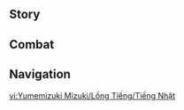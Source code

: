 {{CharacterTabs}}
{{LanguageTabs}}
==Story==
{{VO/Story
|character           = Yumemizuki Mizuki
|language            = ja
|name                = 夢見月瑞希

<!-- Hello -->
|vo_01_01_title      = 初めまして…
|vo_01_01_subtitle   = Hello
|vo_01_01_file       = VO_{language}{character} Hello.ogg
|vo_01_01_tx         = こんにちは、あたしは夢見月瑞希。「心理療法士」をやってるの。何か悩みごとがあれば、いつでもあたしに相談して。どんなに重たい「悪夢」でも、塵ひとつ残さずキミの心から追い出してあげる。…えっ、信じられないって？じゃあ…時間があったら、今からあたしの診察室に来ない？
|vo_01_01_rm         = 

<!-- Chats -->
|vo_02_01_title      = 世間話・心理療法
|vo_02_01_subtitle   = Chat: Therapy Session
|vo_02_01_file       = VO_{language}{character} Chat - Therapy Session.ogg
|vo_02_01_tx         = ゆうべの夢は素晴らしい味だったよ…ふふ、分けてくれてありがとう。
|vo_02_01_rm         = 

|vo_02_02_title      = 世間話・株主の仕事
|vo_02_02_subtitle   = Chat: Shareholder Work
|vo_02_02_file       = VO_{language}{character} Chat - Shareholder Work.ogg
|vo_02_02_tx         = 前期の財務諸表の確認がまだ出来てないんだ…はぁ、頭が痛い。
|vo_02_02_rm         = 

|vo_02_03_title      = 世間話・憂鬱
|vo_02_03_subtitle   = Chat: Feeling Down
|vo_02_03_file       = VO_{language}{character} Chat - Feeling Down.ogg
|vo_02_03_tx         = 気分が沈んでるなら、ひとまず仕事はほっといて、新鮮な空気を吸いにいこう。
|vo_02_03_rm         = 

<!-- Weather -->
|vo_03_01_title      = 雨の日…
|vo_03_01_subtitle   = When It Rains
|vo_03_01_file       = VO_{language}{character} When It Rains.ogg
|vo_03_01_tx         = 鬱屈とした天気は、心の奥底にある負の感情をかき立てやすいの…
|vo_03_01_rm         = 

|vo_03_02_title      = 雷の日…
|vo_03_02_subtitle   = When Thunder Strikes
|vo_03_02_file       = VO_{language}{character} When Thunder Strikes.ogg
|vo_03_02_tx         = 今日の将軍…もしかして、ご機嫌ななめ？
|vo_03_02_rm         = 

|vo_03_03_title      = 晴れの日…
|vo_03_03_subtitle   = When the Sun Is Out
|vo_03_03_file       = VO_{language}{character} When the Sun Is Out.ogg
|vo_03_03_tx         = 太陽の輝きを手放しで喜ぶのって、少し違うと思うの。…眩しくてちょっとクラクラしちゃう…
|vo_03_03_rm         = 

|vo_03_04_title      = 雨上がり…
|vo_03_04_subtitle   = After the Rain
|vo_03_04_file       = VO_{language}{character} After the Rain.ogg
|vo_03_04_tx         = 雲が晴れたね。どんよりとした気持ちも片付けとこっか。
|vo_03_04_rm         = 

|vo_03_05_title      = 暴風の日…
|vo_03_05_subtitle   = When the Wind Is Blowing
|vo_03_05_file       = VO_{language}{character} When the Wind Is Blowing.ogg
|vo_03_05_tx         = ふぅー、風がちょうどいいね。心地よくて、晴れやかな気持ちになるよ。
|vo_03_05_rm         = 

<!-- Greetings -->
|vo_04_01_title      = おはよう…
|vo_04_01_subtitle   = Good Morning
|vo_04_01_file       = VO_{language}{character} Good Morning.ogg
|vo_04_01_tx         = 窓を開けて、部屋の風通しを良くしておいたよ。日が昇るときの澄んだ空気、徐々に明るくなっていく空、それからひんやりとした朝の風…どれも気持ちを明るくしてくれる…おはよう。
|vo_04_01_rm         = 

|vo_04_02_title      = こんにちは…
|vo_04_02_subtitle   = Good Afternoon
|vo_04_02_file       = VO_{language}{character} Good Afternoon.ogg
|vo_04_02_tx         = 少しお昼寝して、気分をスッキリさせるのも悪くないよ…でも寝すぎると、めまいを起こすから気をつけるんだぞ。どうする？あとで起こしてあげるよ？
|vo_04_02_rm         = 

|vo_04_03_title      = こんばんは…
|vo_04_03_subtitle   = Good Evening
|vo_04_03_file       = VO_{language}{character} Good Evening.ogg
|vo_04_03_tx         = もうすぐ夜だね。みんな、ゲームや小説、踊りに夢中になって夜更かししないといいんだけど…徹夜して明け方に寝るんじゃ、睡眠の質もかなり落ちちゃうからね…
|vo_04_03_rm         = 

|vo_04_04_title      = おやすみ…
|vo_04_04_subtitle   = Good Night
|vo_04_04_file       = VO_{language}{character} Good Night.ogg
|vo_04_04_tx         = 寝るの？ちょうど良かった。ほら、牛乳をあたためておいたから飲むといい。キミがぐっすり眠れるよう生薬も入れておいた。きっと良い夢を見れるよ、おやすみ。
|vo_04_04_rm         = 

<!-- About -->
|vo_05_01_title      = 夢見月瑞希自身について・温泉の違い
|vo_05_01_subtitle   = About {character}: Hot Spring Traditions
|vo_05_01_file       = VO_{language}{character} About {character} - Hot Spring Traditions.ogg
|vo_05_01_tx         = ナタの温泉は広々とした海辺にあってね。爽やかな海風を感じながら、友人たちと遊ぶのがとても楽しいんだ。<br>でも、稲妻で同じものを広めようとしたら、きっと「知り合いと一緒に温泉に入るのはいいけど、知らない人と温泉に入るのは恥ずかしい…」ってみんなに言われるだろうね。<br>温泉ひとつとっても、そこの人々に合う合わないがあるんだ。
|vo_05_01_rm         = 

|vo_05_02_title      = 夢見月瑞希自身について・「秋沙銭湯」
|vo_05_02_subtitle   = About {character}: Aisa Bathhouse
|vo_05_02_friendship = 4
|vo_05_02_file       = VO_{language}{character} About {character} - Aisa Bathhouse.ogg
|vo_05_02_tx         = 稲妻の室内温泉「秋沙銭湯」は知ってるかな？そこに投資したとき、ちょうど新しい心理療法を思いついたんだ。様々な生薬や香料を入れた温泉でお客さんの身と心をリラックスさせ、施術を行うっていう流れなんだけど…<br>「秋沙銭湯」の温泉が気持ちよすぎて、浸かってるうちに眠っちゃうお客さんがたくさんいてね。で、目が覚めたら、あたしの腕を褒めちぎるんだ…<br>お客さんの気分が良くなったのは、ただ単によく眠れたからであって、あたしは何もしてないのに…<br>ぐっすり寝たら解決するような問題を、どうしてひどくなるまで放っておくんだろうね？<br>はぁ、みんなには無理しないでほしいよ。寝れるときにちゃんと寝ておかないと…
|vo_05_02_rm         = 

<!-- About Us -->
|vo_06_01_title      = 旅路について…
|vo_06_01_subtitle   = About Us: Traveling
|vo_06_01_file       = VO_{language}{character} About Us - Traveling.ogg
|vo_06_01_tx         = あたしも一介の旅者として、七国のうち五つの国へ行ったことがあるの。今は稲妻に定住してるけど、商売の関係で時々ナタに行くんだ。旅をする同士、ある種の仲間とも言えるね。一緒に各地を巡るのも悪くなさそうだ。
|vo_06_01_rm         = 

|vo_06_02_title      = 美しい夢について…
|vo_06_02_subtitle   = About Us: Sweet Dreams
|vo_06_02_friendship = 6
|vo_06_02_file       = VO_{language}{character} About Us - Sweet Dreams.ogg
|vo_06_02_tx         = 夢喰い獏の一族には暗黙の了解がある&mdash;&mdash;他人の良い夢を許可なく食べてはいけないってね。それはその人にとって大切な宝物で、少しでも失えば気分が沈んでしまうんだ。<br>でもキミは特別。キミの美しい夢は尽きることのない宝庫みたいだ。数百年生きてきて、これほど輝いてる人に出会ったのは初めてだよ…
|vo_06_02_rm         = 

<!-- Miscellany I -->
|vo_07_01_title      = 「神の目」について…
|vo_07_01_subtitle   = About the Vision
|vo_07_01_friendship = 4
|vo_07_01_file       = VO_{language}{character} About the Vision.ogg
|vo_07_01_tx         = 「神の目」は、神の眼差しを受けた人の証らしいね。その眼差しがあるからこそ、奇跡が生まれるって。ただ…神の眼差しを受けられなかった人たちから「神の目」を欲する声が上がってるのを見たことある。<br>手に入らないものを追い求める人が、夢の中でそれを得てしまえば、目を覚ましたときにかえって落胆してしまうものだ。<br>その人たちが夢の中の幻を追いかけるために、現実を苦しい悪夢とみなして捨ててしまわないことを願ってるよ。
|vo_07_01_rm         = 

|vo_07_02_title      = シェアしたいこと…
|vo_07_02_subtitle   = Something to Share
|vo_07_02_file       = VO_{language}{character} Something to Share.ogg
|vo_07_02_tx         = やっちゃんとてっちゃんは、あたしの仲間で、そして一部でもあるの。この二匹はあたしの妖力から出来ていて、それぞれが「知」と「霊」を表してる。つまり、あたしの中にある理性と感性の体現ってわけ。たまにあたしの施術を手伝ってもらったり、戦わざるを得ないときには手を貸してもらったりしてるんだ。
|vo_07_02_rm         = 

|vo_07_03_title      = 興味のあること…
|vo_07_03_subtitle   = Interesting Things
|vo_07_03_quest      = Incandescent Ode of Resurrection
|vo_07_03_file       = VO_{language}{character} Interesting Things.ogg
|vo_07_03_tx         = 「流泉の衆」が襲撃された前日、ちょうどナタから稲妻に戻ったところだったんだ。襲撃後、ムアラニからの手紙を読んで、キミが状況を変える重要人物であることを知った。神子から聞いた話も踏まえると、稲妻とナタでキミと出会う機会を二度も逃してたみたいだね。やっとこうして伝説の旅人であるキミと知り合えて、あたしも嬉しいよ。
|vo_07_03_rm         = 

<!-- About Others -->
|vo_08_01_title      = 八重神子について・昔の話
|vo_08_01_subtitle   = About Yae Miko: Past History
|vo_08_01_friendship = 4
|vo_08_01_file       = VO_{language}{character} About Yae Miko - Past History.ogg
|vo_08_01_tx         = 何百年も昔、あたしたちはお隣さん同士だったの。いつしか神子はいろんな娯楽に夢中になるようになったけど…昔はそうでもなかった。時々、懐かしく感じるよ&mdash;&mdash;人の姿に化けられるようになったばかりの、まだ無邪気だった頃の神子を…あの頃は毎日あたしのところに来て、ゆうべの夢がどんな味か知りたいから食べてみてって言ってきてね。<br>たしかその夢の味は&mdash;&mdash;櫻、紙、墨、三色団子、それから油揚げとかだったかな。そのたびに人の姿で一緒に町に行こうと誘われて、夢の味と同じ食べ物を探し歩いた。もし誰かに見つかったら、すぐさま元の姿に戻って逃げるんだ…ただ、神子のあの逃げ足には追いつけないこともあったよ。
|vo_08_01_rm         = 

|vo_08_02_title      = 八重神子について・現状
|vo_08_02_subtitle   = About Yae Miko: Current Situation
|vo_08_02_quest      = Stillness, the Sublimation of Shadow
|vo_08_02_friendship = 4
|vo_08_02_file       = VO_{language}{character} About Yae Miko - Current Situation.ogg
|vo_08_02_tx         = 神子は今やもう「八重宮司」様になった。今の彼女の夢に、昔のような味わいがどれほど残ってるかは分からない。<br>もちろん、稲妻に戻ってから彼女の夢を食べたことはないよ。他人の夢を勝手に食べるのは、一族のタブーだからね。たとえ宮司様にもう一度夢を食べるよう頼まれても…あたしは断ると思う。今のあたしたちは、もうライバルだから。今度は絶対追いついてみせる。
|vo_08_02_rm         = 

|vo_08_03_title      = 雷電将軍について…
|vo_08_03_subtitle   = About the Raiden Shogun
|vo_08_03_quest      = Transient Dreams
|vo_08_03_friendship = 6
|vo_08_03_file       = VO_{language}{character} About the Raiden Shogun.ogg
|vo_08_03_tx         = 三川花祭の後、勇気を出して将軍を温泉に招待したの。あの方が温泉に入ってるとき、髪が湯に浸かってしまってたからすくってあげようと思ったんだけど、そしたらあたしの手があの方に触れてしまうでしょ？だから、失礼にあたるんじゃないかと思って…けど神子だったら、顔色ひとつ変えずにやってたんだろうね。そう考えたら、気持ちが沈んでしまったよ…修行がまだまだ足りないみたい。
|vo_08_03_rm         = 

|vo_08_04_title      = 珊瑚宮心海について…
|vo_08_04_subtitle   = About Sangonomiya Kokomi
|vo_08_04_friendship = 4
|vo_08_04_file       = VO_{language}{character} About Sangonomiya Kokomi.ogg
|vo_08_04_tx         = 海祇島のあの現人神の巫女様はとても礼儀正しくて、彼女と話してるといつも心が落ち着くんだ。今後、海祇島で「秋沙銭湯」や他の事業の店舗を展開する機会があったら、ぜひまた協力関係を築きたいよ。
|vo_08_04_rm         = 

|vo_08_05_title      = 宵宮について…
|vo_08_05_subtitle   = About Yoimiya
|vo_08_05_friendship = 4
|vo_08_05_file       = VO_{language}{character} About Yoimiya.ogg
|vo_08_05_tx         = あの「夏祭りの女王」のこと？うん、彼女のことはよく印象に残ってるよ。<br>稲妻の各地域ごとに診療記録の統計を定期的に取って、精神的に落ち込みやすい場所や気分が良好な場所、それから悪夢をよく見る場所を調べてるんだけど、あの子のご近所さんたちは、ほとんど施術を受けたことがないの。たぶん彼女が助けてあげてるんじゃないかな。<br>あんなに明るい子が近くにいたら、きっと思わず気分も晴れやかになるだろうね。
|vo_08_05_rm         = 

|vo_08_06_title      = 神里綾華について…
|vo_08_06_subtitle   = About Kamisato Ayaka
|vo_08_06_friendship = 4
|vo_08_06_file       = VO_{language}{character} About Kamisato Ayaka.ogg
|vo_08_06_tx         = あたしが稲妻を離れる前…綾華さんはまだ幼い女の子だった。その時からもう華道と剣道を習っていたよ。一度、あの子のお兄さんに秘密裏に頼まれて、綾華さんに施術したことがあるの&mdash;&mdash;彼女の心の曇りを解消してあげるためにね。<br>あの子の夢は…古い木の香りに満ちていて、そこに濡れた雨の匂いが混じっていた。まるで、今にも崩れそうな木の小屋が雨の中にぽつんと佇んでるみたいだったよ。あたしも色々と手を尽くしてね…ようやくあの子も安眠できるようになったんだ。<br>綾華さんの心の中にあるあの小屋は今、嵐の中でも立っていられるくらい強い支えを見つけられたのかな…
|vo_08_06_rm         = 

|vo_08_07_title      = 九条裟羅について…
|vo_08_07_subtitle   = About Kujou Sara
|vo_08_07_friendship = 4
|vo_08_07_file       = VO_{language}{character} About Kujou Sara.ogg
|vo_08_07_tx         = 以前、九条さんに頼まれて定期的に天領奉行の人たちを診てたことがあるの。けど、九条さんの夢は他の人たちと違って、心の揺らぎがまったくなくてね。ただただ冷たい金属の匂いしかしなかったんだ。雨も降ってないし、太陽もずっと隠れてる…まるで「鋼」をたくさん積んだ倉庫みたいだったよ。<br>九条さんのように強い心を持つ人を、あたしはとても尊敬してる。<br>心をあのような境地にまで鍛え上げるなんて…一体どれほどの苦しみを経験したんだろうね…
|vo_08_07_rm         = 

|vo_08_08_title      = 早柚について…
|vo_08_08_subtitle   = About Sayu
|vo_08_08_friendship = 4
|vo_08_08_file       = VO_{language}{character} About Sayu.ogg
|vo_08_08_tx         = ふふっ、背が伸びないこと以外、ほとんど悩みのない貉ちゃん…その夢はきっと甘美だろうね。あの子が予知したかのようにあたしから逃げなければ、ぜひ「秋沙銭湯」で働いてもらいたいよ。
|vo_08_08_rm         = 

|vo_08_09_title      = マーヴィカについて…
|vo_08_09_subtitle   = About Mavuika
|vo_08_09_friendship = 4
|vo_08_09_file       = VO_{language}{character} About Mavuika.ogg
|vo_08_09_tx         = 炎神マーヴィカ様のこと？そうだね…一目見ただけで、こっちまでサングラスをかけたくなるような人って言ったらいいかな。まるで本物の太陽みたいで、手を握られると心の中の鬱屈や暗雲が一瞬で燃えてなくなるような感覚になるの。<br>…マーヴィカ様の夢をじっくり味わったことはあるかって？あ、あるわけないって…そんなじっくり味わう勇気なんてないし…。前にマーヴィカ様から食べてみないかって軽く言われたけど、あの方の夢に入った途端、火山にでも足を踏み入れたかのような熱に思わず咳き込んじゃったの…<br>たぶん、あたしの妖力が足りなかったんだろうね…
|vo_08_09_rm         = 

|vo_08_10_title      = ムアラニについて…
|vo_08_10_subtitle   = About Mualani
|vo_08_10_friendship = 4
|vo_08_10_file       = VO_{language}{character} About Mualani.ogg
|vo_08_10_tx         = ムアラニは…あたしが今まで出会った人の中で、誰よりも親切におもてなししてくれる子だよ。あたし、長いことナタに滞在してたんだけど、その時「流泉の衆」に住んでたの。彼女の助けがなかったら「流泉の衆」でお店を開くこともできなかった。ムアラニに「談議室」に連れて行かれて、炎神のマーヴィカ様を紹介された時はホントびっくりしたけど…<br>ただあの子、波のように気分が変わりやすくってね。波のてっぺんに飛び乗るくらい勢いがある時もあれば、波の一番下をプカプカしてたり、暗流の中を潜ってたりすることもあるの…あたしには彼女のことを理解するのが難しいみたい…<br>あの子の心理状態？それなら心配いらないよ。彼女は今まで見た中で、精神状態がトップレベルで良好だから。もしかしたら、あたしのほうが彼女に相談したいくらいかも…
|vo_08_10_rm         = 

|vo_08_11_title      = ナヒーダについて…
|vo_08_11_subtitle   = About Nahida
|vo_08_11_quest      = Akasha Pulses, the Kalpa Flame Rises
|vo_08_11_friendship = 4
|vo_08_11_file       = VO_{language}{character} About Nahida.ogg
|vo_08_11_tx         = スメールにも行ったことがあるんだけど、あの神の権能の範囲内では、誰の夢にも触れられなくってね。ましてや影響を与えたり、食べたりすることなんて、もっと無理だったよ。でも、抑圧されたような雰囲気はなくて、あたしも苦痛を感じなかった。むしろ、穏やかに結ばれた約束みたいだったから…きっと優しい神なんだろうね。
|vo_08_11_rm         = 

<!-- More About -->
|vo_09_01_title      = 夢見月瑞希を知る・1
|vo_09_01_subtitle   = More About {character}: I
|vo_09_01_file       = VO_{language}{character} More About {character} - 01.ogg
|vo_09_01_tx         = 「夢喰い」は、夢喰い獏の一族が持つ固有能力で、良い夢も悪い夢もあたしたちの糧になるの&mdash;&mdash;ただ、味の良し悪しが違うってだけでね。あたしの同族たちは今までその本能から、お腹を満たすためだけにこの能力を使ってきた。けれど、あたしの知識が深まるにつれ、この能力にはもっと大きな価値があるって気づいたんだ。落ち込んでる人間の悩みをスッキリさせるのに使えるってね…
|vo_09_01_rm         = 

|vo_09_02_title      = 夢見月瑞希を知る・2
|vo_09_02_subtitle   = More About {character}: II
|vo_09_02_friendship = 3
|vo_09_02_file       = VO_{language}{character} More About {character} - 02.ogg
|vo_09_02_tx         = 実を言うと、夢喰い獏一族の妖力はそれほど強くないんだ。漆黒の災いが訪れた時も、恐怖に怯えながら隠れることしかできなくってね。お隣の狐斎宮のお姉さんは、その災いで犠牲になってしまった。とても悲しかったけど、どうにもできなかったよ…大勢の人が大切な家族や仲間を失って、心にたくさんの傷を負った…その時から心理療法の道を歩もうと考え始めたんだ。それで他の国&mdash;&mdash;璃月やスメール、ナタを巡って勉強したの。そして、あたしの持ってる能力と人間の学術理論を合わせて、今の治療法を確立させたんだよ。
|vo_09_02_rm         = 

|vo_09_03_title      = 夢見月瑞希を知る・3
|vo_09_03_subtitle   = More About {character}: III
|vo_09_03_quest      = Stillness, the Sublimation of Shadow
|vo_09_03_friendship = 4
|vo_09_03_file       = VO_{language}{character} More About {character} - 03.ogg
|vo_09_03_tx         = ここ数年、稲妻にはいなかったけど、あたしが出資して建てた温泉はそこそこの有名店へと成長してくれた。あたしが「秋沙銭湯」の大株主だと聞くと、みんなちょっと顔を立ててくれるんだ。秋沙銭湯の「心理療法」は、あたしが各国で学んだことを色々取り入れることで、やっと軌道に乗せられた。もちろん、それなりに壁もあったけどね…
|vo_09_03_rm         = 

|vo_09_04_title      = 夢見月瑞希を知る・4
|vo_09_04_subtitle   = More About {character}: IV
|vo_09_04_quest      = Stillness, the Sublimation of Shadow
|vo_09_04_friendship = 5
|vo_09_04_file       = VO_{language}{character} More About {character} - 04.ogg
|vo_09_04_tx         = あたしにとっての最大の壁は、悪夢が残した負の感情を消化することでね。普通の治療ではどうにもならない悩みに直面したときだけ、あたしは患者さんの悪夢を食べてあげるの。ただ、そういうのってどれも強烈で、とても厄介でね。…以前、誰もいないところを探してゆっくり「消化」してたんだけど…もしその姿を誰かに見られでもしたらと思うと、すっごく恥ずかしいんだ…
|vo_09_04_rm         = 

|vo_09_05_title      = 夢見月瑞希を知る・5
|vo_09_05_subtitle   = More About {character}: V
|vo_09_05_quest      = Incandescent Ode of Resurrection
|vo_09_05_friendship = 6
|vo_09_05_file       = VO_{language}{character} More About {character} - 05.ogg
|vo_09_05_tx         = でも心理療法士として、患者さんの「悪夢」をなくすことがあたしの仕事。<br>…というより、それが「夢喰い獏」であるあたしの存在意義とも言える。<br>あたしはこれまで、どうして「夢喰い獏」にこういう能力が与えられたのか、ずっと考えてきた。あたしたちにできることは何かって。もし「夢喰い」が空腹を満たすためだけの行為なら、夢はあたしたちにとって、別の形で存在するスミレウリのようなものに過ぎない。それならあたしたちは、生きることも死ぬことも知らない、ただスミレウリをかじるだけの虫のような存在になってしまう。<br>心理療法士になって初めて、あたしにできることがあるって気づいたの。それは稲妻の…いや、すべての人のために悪夢を払うこと。<br>ふふっ…あたし、そういった「悪夢」に一生ひとりで向き合うことになると思ってた。でも、この世のあらゆる苦難を打ち破り、神々に認められ、その考えさえも変えられる人に出会えた。そして、その人はあたしの弱さを受け入れ、無限とも思える美しい夢を分かち合ってくれる…ある意味、あたしもキミの「患者」なんだろうね。
|vo_09_05_rm         = 

<!-- Miscellany II -->
|vo_10_01_title      = 夢見月瑞希の趣味…
|vo_10_01_subtitle   = {character}'s Hobbies
|vo_10_01_file       = VO_{language}{character} Hobbies.ogg
|vo_10_01_tx         = 軽快な音楽は、心と身体をリフレッシュさせるのに役立つんだ。ナタにいた時はよく「流泉の衆」のコロンチェ広場で音楽を聴いて、ウクレレの豊かな旋律を楽しんでいたよ…キミもいろんな楽器を演奏できるって聞いた。もしいつか機会があったら、聴かせてくれないかな？
|vo_10_01_rm         = 

|vo_10_02_title      = 夢見月瑞希の悩み…
|vo_10_02_subtitle   = {character}'s Troubles
|vo_10_02_file       = VO_{language}{character} Troubles.ogg
|vo_10_02_tx         = あまりに強大な悪夢は、時にあたしの許容量を超えて、致命的な毒になり得る…例えば、漆黒の災いを経験した稲妻の兵士や、夜神の国でアビスと戦ったナタの勇士たちの潜在意識は恐怖や絶望の色に染まっていて、まるで刃物のように飲み込みにくい…かつて「夜巡者の戦争」から帰還した勇士を診たことがあるんだけど、彼女の悪夢を食べた後、数日間も意識を失ってしまったんだ…
|vo_10_02_rm         = 

|vo_10_03_title      = 好きな食べ物…
|vo_10_03_subtitle   = Favorite Food
|vo_10_03_file       = VO_{language}{character} Favorite Food.ogg
|vo_10_03_tx         = 一番好きな食べ物？もちろん完璧な夢だよ。ふふっ、冗談。他人の良い夢を軽々しく食べたりしないよ…しいて言うなら、治療後の心の隙間を埋めてくれる甘味かな。
|vo_10_03_rm         = 

|vo_10_04_title      = 嫌いな食べ物…
|vo_10_04_subtitle   = Least Favorite Food
|vo_10_04_file       = VO_{language}{character} Least Favorite Food.ogg
|vo_10_04_tx         = あたし、適当な食事って苦手なの。例えば…硬いパンに、ダイコンとキャベツをいくつか合わせて、冷たいハムをおまけ程度に添えるみたいな…食事っていうのは、心の状態を整えるための大切な時間でもあるの。一日三食を適当に済ませてたら、心の健康は保てない。みんなもっと自分の身体を労わらないと…まずは食事という小さな一歩から始めてみて。
|vo_10_04_rm         = 

<!-- Receiving a Gift -->
|vo_11_01_title      = 贈り物を受け取る・1
|vo_11_01_subtitle   = Receiving a Gift: I
|vo_11_01_file       = VO_{language}{character} Receiving a Gift - 01.ogg
|vo_11_01_tx         = わっ…夢の中でも味わったことないくらい美味しいよ。これほどの美味を堪能したら、きっと今夜は気持ちよく眠れるだろうね…
|vo_11_01_rm         = 

|vo_11_02_title      = 贈り物を受け取る・2
|vo_11_02_subtitle   = Receiving a Gift: II
|vo_11_02_file       = VO_{language}{character} Receiving a Gift - 02.ogg
|vo_11_02_tx         = うん…穏やかで良い味わいだね。普段、あたしが見る夢みたい…ありがとう、気に入ったよ。
|vo_11_02_rm         = 

|vo_11_03_title      = 贈り物を受け取る・3
|vo_11_03_subtitle   = Receiving a Gift: III
|vo_11_03_file       = VO_{language}{character} Receiving a Gift - 03.ogg
|vo_11_03_tx         = 昨日、ひどい夢でも見たんじゃない？ちゃんと眠れなかったんだよね？それなら味覚が狂っててもおかしくない…この料理はあとで食べるから、先に治療してあげる。
|vo_11_03_rm         = 

<!-- Birthday -->
|vo_12_01_title      = 誕生日…
|vo_12_01_subtitle   = Birthday
|vo_12_01_file       = VO_{language}{character} Birthday.ogg
|vo_12_01_tx         = 今日はあたしにとっても、キミにとっても大切な日。キミがこの世界に来てくれたおかげで、あたしは果てしない夢の世界を探索して、美しい景色を見ることができた…そうだ、夢の中へ行って、あたしたち二人だけでお祝いするのはどうかな？もちろん、その夢を作るには二人の協力が必要だよ。だから、キミの見たい夢を詳しく教えてくれない？
|vo_12_01_rm         = 

<!-- Feelings About Ascension -->
|vo_13_01_title      = 突破した感想・起
|vo_13_01_subtitle   = Feelings About Ascension: Intro
|vo_13_01_ascension  = 1
|vo_13_01_file       = VO_{language}{character} Feelings About Ascension - 01.ogg
|vo_13_01_tx         = 戦う力だけでなく、心も成長できた。これで、もっと強い負の感情にも立ち向かえるよ。
|vo_13_01_rm         = 

|vo_13_02_title      = 突破した感想・承
|vo_13_02_subtitle   = Feelings About Ascension: Building Up
|vo_13_02_ascension  = 2
|vo_13_02_file       = VO_{language}{character} Feelings About Ascension - 02.ogg
|vo_13_02_tx         = 本当にありがとう。キミの支えがあれば、施術後の苦しみも乗り越えられるよ。
|vo_13_02_rm         = 

|vo_13_03_title      = 突破した感想・転
|vo_13_03_subtitle   = Feelings About Ascension: Climax
|vo_13_03_ascension  = 4
|vo_13_03_file       = VO_{language}{character} Feelings About Ascension - 03.ogg
|vo_13_03_tx         = キミに励まされたことで、あたしは自分の弱さを知り、それを分析できるようになった&mdash;&mdash;心に抱えていた問題もこれで綺麗になったよ。心理療法士の悩みを解消するなんて、前例のない偉業だね。
|vo_13_03_rm         = 

|vo_13_04_title      = 突破した感想・結
|vo_13_04_subtitle   = Feelings About Ascension: Conclusion
|vo_13_04_ascension  = 6
|vo_13_04_file       = VO_{language}{character} Feelings About Ascension - 04.ogg
|vo_13_04_tx         = 負の感情も「自己」の一部なの。あたしたちが焦りや苛立ち、恐怖心に駆られるのは、そういった感情に向き合う自信がなくて、正の感情とのバランスを保てないからなんだ。でも、今はこうしてキミがそばにいてくれる。あたしはこの心地いいバランスを意識の奥に刻み込んだ。これから先、どんなに強烈な悪夢に立ち向かうことになっても、もう怖くないよ。
|vo_13_04_rm         = 
}}

==Combat==
{{Combat VO
|character           = Yumemizuki Mizuki
|language            = ja

<!-- Elemental Skill -->
|skill_1_tx          = 顔が曇ってるぞ。
|skill_1_rm          = 
|skill_2_tx          = 夢療法。
|skill_2_rm          = 
|skill_3_tx          = 鎮まれ。
|skill_3_rm          = 

<!-- Elemental Burst -->
|burst_1_tx          = 悪夢よ悪夢よ、飛んでいけ…
|burst_1_rm          = 
|burst_2_tx          = やっちゃん、てっちゃん。
|burst_2_rm          = 
|burst_3_tx          = 春風の夢、獏と醒めて。
|burst_3_rm          = 

<!-- Sprint Start -->
|sprint-s_1_file     = Sprint Start 01,Sprint Start 02,Sprint Start 03

<!-- Deploying Wind Glider -->
|glider_1_file       = Deploying Wind Glider 01,Deploying Wind Glider 02,Deploying Wind Glider 03

<!-- Opening Treasure Chest -->
|chest_1_tx          = 嬉しい収穫だね～
|chest_1_rm          = 
|chest_2_tx          = いい気分。やる気が出てきた。
|chest_2_rm          = 
|chest_3_tx          = 富は気持ちを整える良薬だよ。
|chest_3_rm          = 

<!-- Low HP -->
|low-hp_1_tx         = 無理は禁物…
|low-hp_1_rm         = 
|low-hp_2_tx         = そろそろ下がらないと…
|low-hp_2_rm         = 
|low-hp_3_tx         = まずい…
|low-hp_3_rm         = 

<!-- Ally Low HP -->
|ally-low-hp_1_tx    = 下がって。
|ally-low-hp_1_rm    = 
|ally-low-hp_2_tx    = 戦いから離れて。
|ally-low-hp_2_rm    = 

<!-- Fallen -->
|fallen_1_tx         = 悪夢が…蔓延してる。
|fallen_1_rm         = 
|fallen_2_tx         = 果てのない、暗闇…
|fallen_2_rm         = 
|fallen_3_tx         = 苦しみは…消えない…
|fallen_3_rm         = 

<!-- Light Hit Taken -->
|hit-l_1_tx          = 乱暴だね。
|hit-l_1_rm          = 
|hit-l_2_file        = Light Hit Taken 02,Light Hit Taken 03,Light Hit Taken 04,Light Hit Taken 05,Light Hit Taken 06

<!-- Heavy Hit Taken -->
|hit-h_1_tx          = 失態だよ…
|hit-h_1_rm          = 
|hit-h_2_tx          = 厄介な患者さんだね…
|hit-h_2_rm          = 
|hit-h_3_tx          = 手痛い一撃だね…
|hit-h_3_rm          = 
|hit-h_4_file        = Heavy Hit Taken 04,Heavy Hit Taken 05,Heavy Hit Taken 06

<!-- Joining Party -->
|join_1_tx           = 何かお悩みかな？
|join_1_rm           = 
|join_2_tx           = 診察の時間だよ。
|join_2_rm           = 
|join_3_tx           = 悪夢の気配は…ないみたいだね。
|join_3_rm           = 

<!-- Character Idles -->
|idle_1_file         = Standby 01,Standby 02,Standby 03

<!-- Light Attack -->
|atk-l_1_file        = Light Attack 01,Light Attack 02,Light Attack 03,Light Attack 04,Light Attack 05,Light Attack 06,Light Attack 07

<!-- Mid Attack -->
|atk-m_1_file        = Mid Attack 01,Mid Attack 02,Mid Attack 03

<!-- Heavy Attack -->
|atk-h_1_file        = Heavy Attack 01,Heavy Attack 02,Heavy Attack 03

<!-- Climbing -->
|climb_1_file        = Climbing 01,Climbing 02,Climbing 03

<!-- Climbing Breath -->
|climb-b_1_file      = Climbing Breath 01,Climbing Breath 02,Climbing Breath 03

<!-- Jumping -->
|jump_1_file         = Jumping 01,Jumping 02,Jumping 03,Jumping 04,Jumping 05
}}

==Navigation==
{{Character Navbox|VO}}

[[vi:Yumemizuki Mizuki/Lồng Tiếng/Tiếng Nhật]]